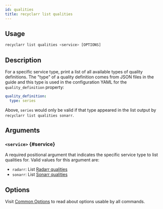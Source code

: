 ```yaml
---
id: qualities
title: recyclarr list qualities
---
```


## Usage

```js
recyclarr list qualities <service> [OPTIONS]
```

## Description

For a specific service type, print a list of all available types of quality definitions. The "type"
of a quality definition comes from JSON files in the guide and this type is used in the
configuration YAML for the `quality_definition` property:

```yml
quality_definition:
  type: series
```

Above, `series` would only be valid if that type appeared in the list output by `recyclarr list
qualities sonarr`.

## Arguments

### `<service>` {#service}

A required positional argument that indicates the specific service type to list qualities for. Valid
values for this argument are:

- `radarr`: List [Radarr qualities][radarr]
- `sonarr`: List [Sonarr qualities][sonarr]

[radarr]: https://github.com/TRaSH-/Guides/tree/master/docs/json/radarr/quality-size
[sonarr]: https://github.com/TRaSH-/Guides/tree/master/docs/json/sonarr/quality-size

## Options

Visit [Common Options](../common.mdx) to read about options usable by all commands.
